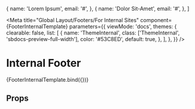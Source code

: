 
  {
    name: 'Lorem Ipsum',
    email: '#',
  },
  {
    name: 'Dolor Sit-Amet',
    email: '#',
  },
]

<Meta
  title="Global Layout/Footers/For Internal Sites"
  component={FooterInternalTemplate}
  parameters={{
    viewMode: 'docs',
    themes: {
      clearable: false,
      list: [
        {
          name: 'ThemeInternal',
          class: ['ThemeInternal', 'sbdocs-preview-full-width'],
          color: '#53C8ED',
          default: true,
        },
      ],
    },
  }}
/>

# Internal Footer

<Canvas>
  <Story
    name="For Internal Sites"
    args={{
      siteEditors: contactListData,
      siteManagers: contactListData,
      dateUpdated: 'July 28, 2022',
      version: '1.0',
    }}
    argTypes={{
      siteEditors: {
        type: { name: 'array', required: false },
        description:
          'Array of site editors. Object should include a `name` and `email`.',
      },
      siteManagers: {
        type: { name: 'array', required: false },
        description:
          'Array of site editors. Object should include a `name` and `email`.',
      },
    }}
  >
    {FooterInternalTemplate.bind({})}
  </Story>
</Canvas>

## Props

<ArgsTable story="For Internal Sites" />
